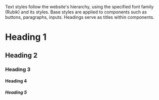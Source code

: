 
<Title>Text Styles</Title>
<Description>
  Text styles follow the website's hierarchy, using the specified font family
  (Rubik) and its styles. Base styles are applied to components such as buttons,
  paragraphs, inputs. Headings serve as titles within components.
</Description>

<div style={{ display: 'flex', flexDirection: 'column', gap: '16px' }}>
  <h1>Heading 1</h1>
  <h2>Heading 2</h2>
  <h3>Heading 3</h3>
  <h4>Heading 4</h4>
  <h5>Heading 5</h5>
</div>
